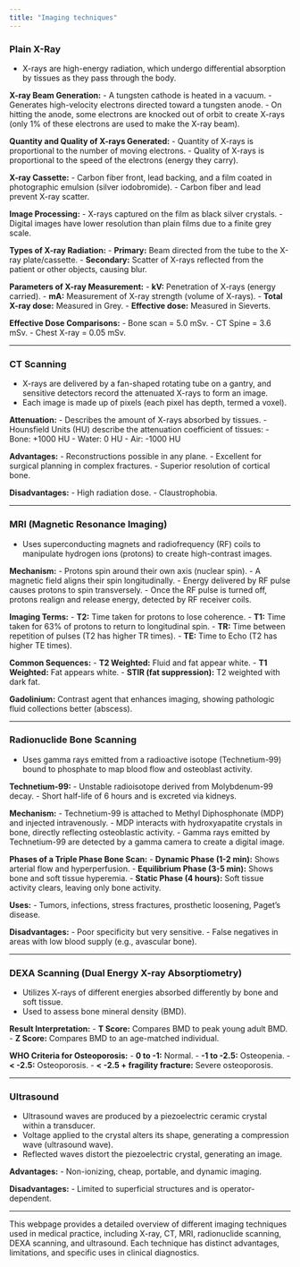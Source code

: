 ```yaml
---
title: "Imaging techniques"
---
```


### **Plain X-Ray**

-   X-rays are high-energy radiation, which undergo differential absorption by tissues as they pass through the body.

**X-ray Beam Generation:** - A tungsten cathode is heated in a vacuum. - Generates high-velocity electrons directed toward a tungsten anode. - On hitting the anode, some electrons are knocked out of orbit to create X-rays (only 1% of these electrons are used to make the X-ray beam).

**Quantity and Quality of X-rays Generated:** - Quantity of X-rays is proportional to the number of moving electrons. - Quality of X-rays is proportional to the speed of the electrons (energy they carry).

**X-ray Cassette:** - Carbon fiber front, lead backing, and a film coated in photographic emulsion (silver iodobromide). - Carbon fiber and lead prevent X-ray scatter.

**Image Processing:** - X-rays captured on the film as black silver crystals. - Digital images have lower resolution than plain films due to a finite grey scale.

**Types of X-ray Radiation:** - **Primary:** Beam directed from the tube to the X-ray plate/cassette. - **Secondary:** Scatter of X-rays reflected from the patient or other objects, causing blur.

**Parameters of X-ray Measurement:** - **kV:** Penetration of X-rays (energy carried). - **mA:** Measurement of X-ray strength (volume of X-rays). - **Total X-ray dose:** Measured in Grey. - **Effective dose:** Measured in Sieverts.

**Effective Dose Comparisons:** - Bone scan = 5.0 mSv. - CT Spine = 3.6 mSv. - Chest X-ray = 0.05 mSv.

------------------------------------------------------------------------

### **CT Scanning**

-   X-rays are delivered by a fan-shaped rotating tube on a gantry, and sensitive detectors record the attenuated X-rays to form an image.
-   Each image is made up of pixels (each pixel has depth, termed a voxel).

**Attenuation:** - Describes the amount of X-rays absorbed by tissues. - Hounsfield Units (HU) describe the attenuation coefficient of tissues: - Bone: +1000 HU - Water: 0 HU - Air: -1000 HU

**Advantages:** - Reconstructions possible in any plane. - Excellent for surgical planning in complex fractures. - Superior resolution of cortical bone.

**Disadvantages:** - High radiation dose. - Claustrophobia.

------------------------------------------------------------------------

### **MRI (Magnetic Resonance Imaging)**

-   Uses superconducting magnets and radiofrequency (RF) coils to manipulate hydrogen ions (protons) to create high-contrast images.

**Mechanism:** - Protons spin around their own axis (nuclear spin). - A magnetic field aligns their spin longitudinally. - Energy delivered by RF pulse causes protons to spin transversely. - Once the RF pulse is turned off, protons realign and release energy, detected by RF receiver coils.

**Imaging Terms:** - **T2:** Time taken for protons to lose coherence. - **T1:** Time taken for 63% of protons to return to longitudinal spin. - **TR:** Time between repetition of pulses (T2 has higher TR times). - **TE:** Time to Echo (T2 has higher TE times).

**Common Sequences:** - **T2 Weighted:** Fluid and fat appear white. - **T1 Weighted:** Fat appears white. - **STIR (fat suppression):** T2 weighted with dark fat.

**Gadolinium:** Contrast agent that enhances imaging, showing pathologic fluid collections better (abscess).

------------------------------------------------------------------------

### **Radionuclide Bone Scanning**

-   Uses gamma rays emitted from a radioactive isotope (Technetium-99) bound to phosphate to map blood flow and osteoblast activity.

**Technetium-99:** - Unstable radioisotope derived from Molybdenum-99 decay. - Short half-life of 6 hours and is excreted via kidneys.

**Mechanism:** - Technetium-99 is attached to Methyl Diphosphonate (MDP) and injected intravenously. - MDP interacts with hydroxyapatite crystals in bone, directly reflecting osteoblastic activity. - Gamma rays emitted by Technetium-99 are detected by a gamma camera to create a digital image.

**Phases of a Triple Phase Bone Scan:** - **Dynamic Phase (1-2 min):** Shows arterial flow and hyperperfusion. - **Equilibrium Phase (3-5 min):** Shows bone and soft tissue hyperemia. - **Static Phase (4 hours):** Soft tissue activity clears, leaving only bone activity.

**Uses:** - Tumors, infections, stress fractures, prosthetic loosening, Paget's disease.

**Disadvantages:** - Poor specificity but very sensitive. - False negatives in areas with low blood supply (e.g., avascular bone).

------------------------------------------------------------------------

### **DEXA Scanning (Dual Energy X-ray Absorptiometry)**

-   Utilizes X-rays of different energies absorbed differently by bone and soft tissue.
-   Used to assess bone mineral density (BMD).

**Result Interpretation:** - **T Score:** Compares BMD to peak young adult BMD. - **Z Score:** Compares BMD to an age-matched individual.

**WHO Criteria for Osteoporosis:** - **0 to -1:** Normal. - **-1 to -2.5:** Osteopenia. - **\< -2.5:** Osteoporosis. - **\< -2.5 + fragility fracture:** Severe osteoporosis.

------------------------------------------------------------------------

### **Ultrasound**

-   Ultrasound waves are produced by a piezoelectric ceramic crystal within a transducer.
-   Voltage applied to the crystal alters its shape, generating a compression wave (ultrasound wave).
-   Reflected waves distort the piezoelectric crystal, generating an image.

**Advantages:** - Non-ionizing, cheap, portable, and dynamic imaging.

**Disadvantages:** - Limited to superficial structures and is operator-dependent.

------------------------------------------------------------------------

This webpage provides a detailed overview of different imaging techniques used in medical practice, including X-ray, CT, MRI, radionuclide scanning, DEXA scanning, and ultrasound. Each technique has distinct advantages, limitations, and specific uses in clinical diagnostics.
